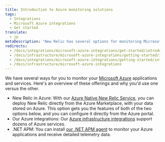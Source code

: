 ```yaml
---
title: Introduction to Azure monitoring solutions
tags:
  - Integrations
  - Microsoft Azure integrations
  - Get started
translate:
  - jp
metaDescription: 'New Relic has several options for monitoring Microsoft Azure services and products, giving a comprehensive view of your Azure ecosystem.'
redirects:
  - /docs/integrations/microsoft-azure-integrations/get-started/introduction-azure-monitoring-integrations
  - /docs/infrastructure/microsoft-azure-integrations/getting-started/introduction-azure-monitoring-integrations
  - /docs/integrations/microsoft-azure-integrations/getting-started/introduction-azure-monitoring-integrations
  - /docs/infrastructure/microsoft-azure-integrations
---
```


We have several ways for you to monitor your [Microsoft Azure](https://azure.microsoft.com) applications and services. Here's an overview of these offerings and why you'd use one versus the other. 

* New Relic in Azure: With our [Azure Native New Relic Service](/docs/infrastructure/microsoft-azure-integrations/get-started/azure-native), you can deploy New Relic directly from the Azure Marketplace, with your data stored on Azure. This option gets you the features of both of the two options below, and you can configure it directly from the Azure portal.
* Our Azure integrations: Our [Azure infrastructure integrations](/docs/infrastructure/microsoft-azure-integrations/get-started/activate-azure-integrations) support dozens of Azure services. 
* .NET APM: You can install [our .NET APM agent](/install/dotnet) to monitor your Azure applications and receive detailed telemetry data. 


